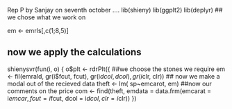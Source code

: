 Rep P
by Sanjay 
on seventh october
....
lib(shieny)
lib(ggplt2)
lib(deplyr)
## we chose what we work on

em <- emrls[,c(1;8,5)]

## now we apply the calculations
shienysvr(fun(i, o) {
o$plt <- rdrPlt({
      ##we choose the stones we require
        em <- fil(emrald, gr(i$fcut, fcut), gr(i$dcol, dcol), gr(i$clr, clr))
        ## now we make a modal out of the recieved data 
        theft <- Im( sp~emcarot, em)
##now our comments on the price
           com <- find(theft, emdata = data.frm(emcarat = i$emcar,
                                                  fcut = i$fcut,
                                                  dcol = i$dcol,
                                                  clr = i$clr))
                                              })    
                                              
